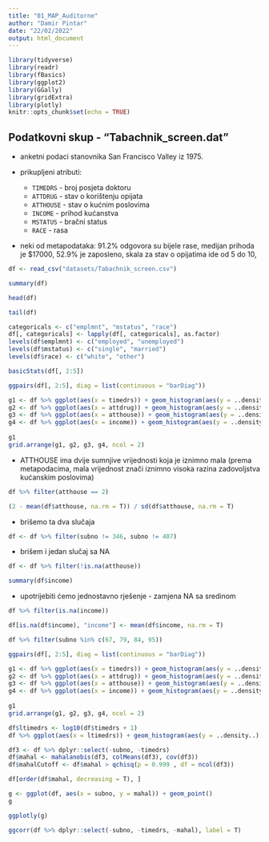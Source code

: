 ---
title: "01_MAP_Auditorne"
author: "Damir Pintar"
date: "22/02/2022"
output: html_document
---

```{r setup, include=FALSE}
library(tidyverse)
library(readr)
library(fBasics)
library(ggplot2)
library(GGally)
library(gridExtra)
library(plotly)
knitr::opts_chunk$set(echo = TRUE)
```

## Podatkovni skup - "Tabachnik_screen.dat"

- anketni podaci stanovnika San Francisco Valley iz 1975. 

- prikupljeni atributi:
    - `TIMEDRS` - broj posjeta doktoru
    - `ATTDRUG` - stav o korištenju opijata
    - `ATTHOUSE` - stav o kućnim poslovima
    - `INCOME` - prihod kućanstva
    - `MSTATUS` - bračni status
    - `RACE` - rasa

- neki od metapodataka: 91.2% odgovora su bijele rase, medijan prihoda je $17000, 52.9% je zaposleno, skala za stav o opijatima ide od 5 do 10, 


```{r, echo = T}
df <- read_csv("datasets/Tabachnik_screen.csv")
```



```{r, echo = T}
summary(df)
```



```{r}
head(df)
```


```{r}
tail(df)
```

```{r, eval = F}
categoricals <- c("emplmnt", "mstatus", "race")
df[, categoricals] <- lapply(df[, categoricals], as.factor)
levels(df$emplmnt) <- c("employed", "unemployed")
levels(df$mstatus) <- c("single", "married")
levels(df$race) <- c("white", "other")
```


```{r}
basicStats(df[, 2:5])
```

```{r}
ggpairs(df[, 2:5], diag = list(continuous = "barDiag"))
```

```{r}
g1 <- df %>% ggplot(aes(x = timedrs)) + geom_histogram(aes(y = ..density..), bins = 10) + geom_density(col = "blue")
g2 <- df %>% ggplot(aes(x = attdrug)) + geom_histogram(aes(y = ..density..),bins = 10) + geom_density(col = "blue")
g3 <- df %>% ggplot(aes(x = atthouse)) + geom_histogram(aes(y = ..density..),bins = 10) + geom_density(col = "blue")
g4 <- df %>% ggplot(aes(x = income)) + geom_histogram(aes(y = ..density..),bins = 10) + geom_density(col = "blue")
  
g1
grid.arrange(g1, g2, g3, g4, ncol = 2)

```


- ATTHOUSE ima dvije sumnjive vrijednosti koja je iznimno mala (prema metapodacima, mala vrijednost znači iznimno visoka razina zadovoljstva kućanskim poslovima)

```{r}
df %>% filter(atthouse == 2)
```

```{r}
(2 - mean(df$atthouse, na.rm = T)) / sd(df$atthouse, na.rm = T)
```

- brišemo ta dva slučaja

```{r}
df <- df %>% filter(subno != 346, subno != 407)
```

- brišem i jedan slučaj sa NA

```{r}
df <- df %>% filter(!is.na(atthouse))

```


```{r}
summary(df$income)
```

- upotrijebiti ćemo jednostavno rješenje - zamjena NA sa sredinom

```{r}
df %>% filter(is.na(income))

```

```{r}
df[is.na(df$income), "income"] <- mean(df$income, na.rm = T)
```

```{r}
df %>% filter(subno %in% c(67, 79, 84, 95))
```



```{r}
ggpairs(df[, 2:5], diag = list(continuous = "barDiag"))
```

```{r}
g1 <- df %>% ggplot(aes(x = timedrs)) + geom_histogram(aes(y = ..density..), bins = 10) + geom_density(col = "blue")
g2 <- df %>% ggplot(aes(x = attdrug)) + geom_histogram(aes(y = ..density..),bins = 10) + geom_density(col = "blue")
g3 <- df %>% ggplot(aes(x = atthouse)) + geom_histogram(aes(y = ..density..),bins = 10) + geom_density(col = "blue")
g4 <- df %>% ggplot(aes(x = income)) + geom_histogram(aes(y = ..density..),bins = 10) + geom_density(col = "blue")
  
g1
grid.arrange(g1, g2, g3, g4, ncol = 2)

```






```{r}
df$ltimedrs <- log10(df$timedrs + 1)
df %>% ggplot(aes(x = ltimedrs)) + geom_histogram(aes(y = ..density..), bins = 10) + geom_density(col = "blue")

```


```{r}

df3 <- df %>% dplyr::select(-subno, -timedrs)
df$mahal <- mahalanobis(df3, colMeans(df3), cov(df3))
df$mahalCutoff <- df$mahal > qchisq(p = 0.999 , df = ncol(df3))
```

```{r}
df[order(df$mahal, decreasing = T), ]

```



```{r}
g <- ggplot(df, aes(x = subno, y = mahal)) + geom_point()
g
```


```{r}
ggplotly(g)
```

```{r}
ggcorr(df %>% dplyr::select(-subno, -timedrs, -mahal), label = T)
```

